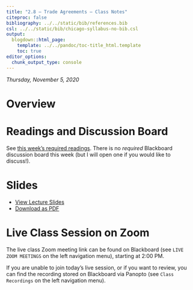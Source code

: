 ```yaml
---
title: "2.8 — Trade Agreements — Class Notes"
citeproc: false
bibliography: ../../static/bib/references.bib
csl: ../../static/bib/chicago-syllabus-no-bib.csl
output:
  blogdown::html_page:
    template: ../../pandoc/toc-title_html.template
    toc: true
editor_options: 
  chunk_output_type: console
---
```


*Thursday, November 5, 2020*

# Overview

# Readings and Discussion Board

See [this week's required readings](/reading/2.7-reading). There is no *required* Blackboard discussion board this week (but I will open one if you would like to discuss!).

# Slides

- [<i class="fas fa-chalkboard-teacher"></i> View Lecture Slides](/slides/2.8-slides.html)
- [<i class="fas fa-file-pdf"></i> Download as PDF](/slides/2.8-slides.pdf)

# Live Class Session on Zoom

The live class <i class="fas fa-video"></i> Zoom meeting link can be found on Blackboard (see `LIVE ZOOM MEETINGS` on the left navigation menu), starting at 2:00 PM.

If you are unable to join today's live session, or if you want to review, you can find the recording stored on Blackboard via Panopto (see `Class Recordings` on the left navigation menu).